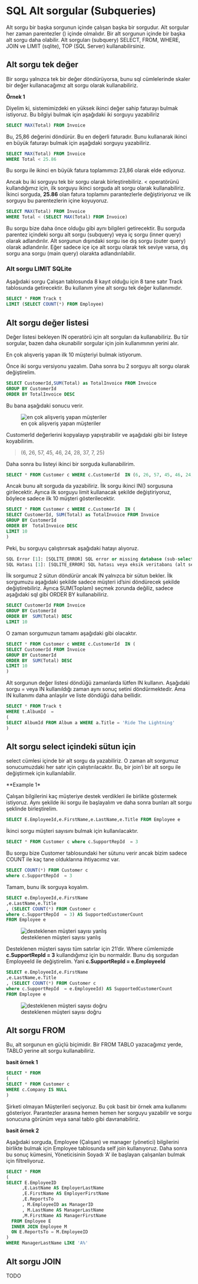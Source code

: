 # SQL Alt sorgular (Subqueries)

Alt sorgu bir başka sorgunun içinde çalışan başka bir sorgudur.
Alt sorgular her zaman parentezler () içinde olmalıdır.
Bir alt sorgunun içinde bir başka alt sorgu daha olabilir.
Alt sorguları (subquery) SELECT, FROM, WHERE, JOIN ve LIMIT (sqlite), TOP (SQL Server) kullanabilirsiniz.


## Alt sorgu tek değer

Bir sorgu yalnızca tek bir değer döndürüyorsa, bunu sql cümlelerinde skaler bir değer kullanacağımız alt sorgu olarak kullanabiliriz.

**Örnek 1**

Diyelim ki, sistemimizdeki en yüksek ikinci değer sahip faturayı bulmak istiyoruz.
Bu bilgiyi bulmak için aşağıdaki iki sorguyu yazabiliriz


```sql
SELECT MAX(Total) FROM Invoice
```

Bu, 25,86 değerini döndürür.
Bu en değerli faturadır.
Bunu kullanarak ikinci en büyük faturayı bulmak için aşağıdaki sorguyu yazabiliriz.

```sql
SELECT MAX(Total) FROM Invoice
WHERE Total < 25.86
```

Bu sorgu ile ikinci en büyük fatura toplamımızı 23,86 olarak elde ediyoruz.

Ancak bu iki sorguyu tek bir sorgu olarak birleştirebiliriz.
< operatörünü kullandığımız için, ilk sorguyu ikinci sorguda alt sorgu olarak kullanabiliriz.
İkinci sorguda, **25.86** olan fatura toplamını parantezlerle değiştiriyoruz ve ilk sorguyu bu parentezlerin içine koyuyoruz.




```sql
SELECT MAX(Total) FROM Invoice
WHERE Total < (SELECT MAX(Total) FROM Invoice)
```

Bu sorgu bize daha önce olduğu gibi aynı bilgileri getirecektir.
Bu sorguda parentez içindeki sorgu alt sorgu (subquery) veya iç sorgu (inner query) olarak adlandırılır.
Alt sorgunun dışındaki sorgu ise dış sorgu (outer query) olarak adlandırılır.
Eğer sadece içe içe alt sorgu olarak tek seviye varsa, dış sorgu ana sorgu (main query) olarakta adlandırılabilir.



### Alt sorgu LIMIT SQLite

Aşağıdaki sorgu Çalışan tablosunda 8 kayıt olduğu için 8 tane satır Track tablosunda getirecektir.
Bu kullanım yine alt sorgu tek değer kullanımıdır.


```sql
SELECT * FROM Track t 
LIMIT (SELECT COUNT(*) FROM Employee)
```


## Alt sorgu değer listesi

Değer listesi bekleyen IN operatörü için alt sorguları da kullanabiliriz.
Bu tür sorgular, bazen daha okunabilir sorgular için join kullanımının yerini alır.

En çok alışveriş yapan ilk 10 müşteriyi bulmak istiyorum.

Önce iki sorgu versiyonu yazalım.
Daha sonra bu 2 sorguyu alt sorgu olarak değiştirelim.


```sql
SELECT CustomerId,SUM(Total) as TotalInvoice FROM Invoice
GROUP BY CustomerId
ORDER BY TotalInvoice DESC
```

Bu bana aşağıdaki sonucu verir.


![en çok alişveri̇ş yapan müşteri̇ler](images/top-customers-with-most-purchases.png)

CustomerId değerlerini kopyalayıp yapıştırabilir ve aşağıdaki gibi bir listeye koyabilirim.

> (6, 26, 57, 45, 46, 24, 28, 37, 7, 25)

Daha sonra bu listeyi ikinci bir sorguda kullanabilirim.

```sql
SELECT * FROM Customer c WHERE c.CustomerId  IN (6, 26, 57, 45, 46, 24, 28, 37, 7, 25)
```

Ancak bunu alt sorguda da yazabiliriz.
İlk sorgu ikinci IN() sorgusuna girilecektir.
Ayrıca ilk sorguyu limit kullanacak şekilde değiştiriyoruz, böylece sadece ilk 10 müşteri gösterilecektir.




```sql
SELECT * FROM Customer c WHERE c.CustomerId  IN (
SELECT CustomerId, SUM(Total) as TotalInvoice FROM Invoice
GROUP BY CustomerId
ORDER BY  TotalInvoice DESC
LIMIT 10
)
```

Peki, bu sorguyu çalıştırırsak aşağıdaki hatayı alıyoruz.

```sql
SQL Error [1]: [SQLITE_ERROR] SQL error or missing database (sub-select returns 2 columns - expected 1)
SQL Hatası [1]: [SQLITE_ERROR] SQL hatası veya eksik veritabanı (alt seçim 2 sütun döndürüyor - beklenen 1
```

İlk sorgumuz 2 sütun döndürür ancak IN yalnızca bir sütun bekler.
İlk sorgumuzu aşağıdaki şekilde sadece müşteri id'sini döndürecek şekilde değiştirebiliriz.
Ayrıca SUM(Toplam) seçmek zorunda değiliz, sadece aşağıdaki sql gibi ORDER BY kullanabiliriz.



```sql
SELECT CustomerId FROM Invoice
GROUP BY CustomerId
ORDER BY  SUM(Total) DESC
LIMIT 10
```

O zaman sorgumuzun tamamı aşağıdaki gibi olacaktır.


```sql
SELECT * FROM Customer c WHERE c.CustomerId  IN (
SELECT CustomerId FROM Invoice
GROUP BY CustomerId
ORDER BY  SUM(Total) DESC
LIMIT 10
)
```

Alt sorgunun değer listesi döndüğü zamanlarda lütfen IN kullanın.
Aşağıdaki sorgu = veya IN kullanıldığı zaman aynı sonuç setini döndürmektedir.
Ama IN kullanımı daha anlaşılır ve liste döndüğü daha bellidir.


```sql
SELECT * FROM Track t 
WHERE t.AlbumId  = 
(
SELECT AlbumId FROM Album a WHERE a.Title = 'Ride The Lightning'
)
```


## Alt sorgu select içindeki sütun için

select cümlesi içinde bir alt sorgu da yazabiliriz.
O zaman alt sorgumuz sonucumuzdaki her satır için çalıştırılacaktır.
Bu, bir join'i bir alt sorgu ile değiştirmek için kullanılabilir.



**Example 1* 

Çalışan bilgilerini kaç müşteriye destek verdikleri ile birlikte göstermek istiyoruz.
Aynı şekilde iki sorgu ile başlayalım ve daha sonra bunları alt sorgu şeklinde birleştirelim.



```sql
SELECT E.EmployeeId,e.FirstName,e.LastName,e.Title FROM Employee e 
```

İkinci sorgu müşteri sayısını bulmak için kullanılacaktır.

```sql
SELECT * FROM Customer c where c.SupportRepId  = 3
```

Bu sorgu bize Customer tablosundaki her sütunu verir ancak bizim sadece COUNT ile kaç tane olduklarına  ihtiyacımız var.


```sql
SELECT COUNT(*) FROM Customer c 
where c.SupportRepId  = 3
```

Tamam, bunu ilk sorguya koyalım.

```sql
SELECT e.EmployeeId,e.FirstName
,e.LastName,e.Title 
, (SELECT COUNT(*) FROM Customer c 
where c.SupportRepId  = 3) AS SupportedCustomerCount
FROM Employee e 
```


![desteklenen müşteri sayısı yanlış](images/supported-customer-count-wrong.png)

Desteklenen müşteri sayısı tüm satırlar için 21'dir.
Where cümlemizde **c.SupportRepId = 3** kullandığımız için bu normaldir.
Bunu dış sorgudan EmployeeId ile değiştirelim.
Yani **c.SupportRepId = e.EmployeeId**



```sql
SELECT e.EmployeeId,e.FirstName
,e.LastName,e.Title 
, (SELECT COUNT(*) FROM Customer c 
where c.SupportRepId  = e.EmployeeId) AS SupportedCustomerCount
FROM Employee e 
```

![desteklenen müşteri sayısı doğru](images/supported-customer-count-correct.png)



## Alt sorgu FROM

Bu, alt sorgunun en güçlü biçimidir.
Bir FROM TABLO yazacağımız yerde, TABLO yerine alt sorgu kullanabiliriz.

**basit örnek 1**


```sql
SELECT * FROM
(
SELECT * FROM Customer c 
WHERE c.Company IS NULL
)
```

Şirketi olmayan Müşterileri seçiyoruz.
Bu çok basit bir örnek ama kullanımı gösteriyor.
Parantezler arasına hemen hemen her sorguyu yazabilir ve sorgu sonucuna görünüm veya sanal tablo gibi davranabiliriz.



**basit örnek 2 **

Aşağıdaki sorguda, Employee (Çalışan) ve manager (yönetici) bilgilerini birlikte bulmak için Employee tablosunda self join kullanıyoruz.
Daha sonra bu sonuç kümesini, Yöneticisinin Soyadı 'A' ile başlayan çalışanları bulmak için filtreliyoruz.



```sql
SELECT * FROM 
(
SELECT E.EmployeeID
      ,E.LastName AS EmployerLastName
      ,E.FirstName AS EmployerFirstName
      ,E.ReportsTo
      , M.EmployeeID as ManagerID
      , M.LastName AS ManagerLastName
      ,M.FirstName AS ManagerFirstName
  FROM Employee E 
  INNER JOIN Employee M
  ON E.ReportsTo = M.EmployeeID 
)
WHERE ManagerLastName LIKE 'A%'
```

## Alt sorgu JOIN
TODO





